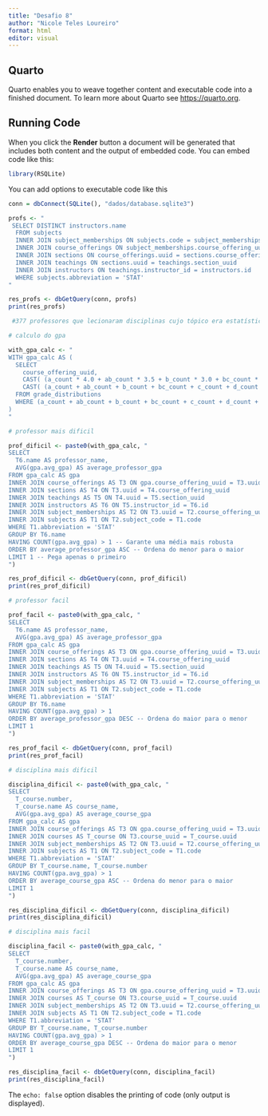 ---
title: "Desafio 8"
author: "Nicole Teles Loureiro"
format: html
editor: visual
---

## Quarto

Quarto enables you to weave together content and executable code into a finished document. To learn more about Quarto see <https://quarto.org>.

## Running Code

When you click the **Render** button a document will be generated that includes both content and the output of embedded code. You can embed code like this:

```{r}
library(RSQLite)
```

You can add options to executable code like this

```{r}
conn = dbConnect(SQLite(), "dados/database.sqlite3")
```

```{r}
profs <- "
 SELECT DISTINCT instructors.name
  FROM subjects 
  INNER JOIN subject_memberships ON subjects.code = subject_memberships.subject_code
  INNER JOIN course_offerings ON subject_memberships.course_offering_uuid = course_offerings.uuid
  INNER JOIN sections ON course_offerings.uuid = sections.course_offering_uuid
  INNER JOIN teachings ON sections.uuid = teachings.section_uuid
  INNER JOIN instructors ON teachings.instructor_id = instructors.id
  WHERE subjects.abbreviation = 'STAT'
"

res_profs <- dbGetQuery(conn, profs)
print(res_profs)

 #377 professores que lecionaram disciplinas cujo tópico era estatística
```

```{r}
# calculo do gpa

with_gpa_calc <- "
WITH gpa_calc AS (
  SELECT
    course_offering_uuid,
    CAST( (a_count * 4.0 + ab_count * 3.5 + b_count * 3.0 + bc_count * 2.5 + c_count * 2.0 + d_count * 1.0 + f_count * 0.0) AS REAL) /
    CAST( (a_count + ab_count + b_count + bc_count + c_count + d_count + f_count) AS REAL) AS avg_gpa
  FROM grade_distributions
  WHERE (a_count + ab_count + b_count + bc_count + c_count + d_count + f_count) > 0
)
"
```

```{r}
# professor mais dificil

prof_dificil <- paste0(with_gpa_calc, "
SELECT
  T6.name AS professor_name,
  AVG(gpa.avg_gpa) AS average_professor_gpa
FROM gpa_calc AS gpa
INNER JOIN course_offerings AS T3 ON gpa.course_offering_uuid = T3.uuid
INNER JOIN sections AS T4 ON T3.uuid = T4.course_offering_uuid
INNER JOIN teachings AS T5 ON T4.uuid = T5.section_uuid
INNER JOIN instructors AS T6 ON T5.instructor_id = T6.id
INNER JOIN subject_memberships AS T2 ON T3.uuid = T2.course_offering_uuid
INNER JOIN subjects AS T1 ON T2.subject_code = T1.code
WHERE T1.abbreviation = 'STAT'
GROUP BY T6.name
HAVING COUNT(gpa.avg_gpa) > 1 -- Garante uma média mais robusta
ORDER BY average_professor_gpa ASC -- Ordena do menor para o maior
LIMIT 1 -- Pega apenas o primeiro
")

res_prof_dificil <- dbGetQuery(conn, prof_dificil)
print(res_prof_dificil)
```

```{r}
# professor facil

prof_facil <- paste0(with_gpa_calc, "
SELECT
  T6.name AS professor_name,
  AVG(gpa.avg_gpa) AS average_professor_gpa
FROM gpa_calc AS gpa
INNER JOIN course_offerings AS T3 ON gpa.course_offering_uuid = T3.uuid
INNER JOIN sections AS T4 ON T3.uuid = T4.course_offering_uuid
INNER JOIN teachings AS T5 ON T4.uuid = T5.section_uuid
INNER JOIN instructors AS T6 ON T5.instructor_id = T6.id
INNER JOIN subject_memberships AS T2 ON T3.uuid = T2.course_offering_uuid
INNER JOIN subjects AS T1 ON T2.subject_code = T1.code
WHERE T1.abbreviation = 'STAT'
GROUP BY T6.name
HAVING COUNT(gpa.avg_gpa) > 1
ORDER BY average_professor_gpa DESC -- Ordena do maior para o menor
LIMIT 1
")

res_prof_facil <- dbGetQuery(conn, prof_facil)
print(res_prof_facil)
```

```{r}
# disciplina mais dificil

disciplina_dificil <- paste0(with_gpa_calc, "
SELECT
  T_course.number,
  T_course.name AS course_name,
  AVG(gpa.avg_gpa) AS average_course_gpa
FROM gpa_calc AS gpa
INNER JOIN course_offerings AS T3 ON gpa.course_offering_uuid = T3.uuid
INNER JOIN courses AS T_course ON T3.course_uuid = T_course.uuid
INNER JOIN subject_memberships AS T2 ON T3.uuid = T2.course_offering_uuid
INNER JOIN subjects AS T1 ON T2.subject_code = T1.code
WHERE T1.abbreviation = 'STAT'
GROUP BY T_course.name, T_course.number
HAVING COUNT(gpa.avg_gpa) > 1
ORDER BY average_course_gpa ASC -- Ordena do menor para o maior
LIMIT 1
")

res_disciplina_dificil <- dbGetQuery(conn, disciplina_dificil)
print(res_disciplina_dificil)
```

```{r}
# disciplina mais facil

disciplina_facil <- paste0(with_gpa_calc, "
SELECT
  T_course.number,
  T_course.name AS course_name,
  AVG(gpa.avg_gpa) AS average_course_gpa
FROM gpa_calc AS gpa
INNER JOIN course_offerings AS T3 ON gpa.course_offering_uuid = T3.uuid
INNER JOIN courses AS T_course ON T3.course_uuid = T_course.uuid
INNER JOIN subject_memberships AS T2 ON T3.uuid = T2.course_offering_uuid
INNER JOIN subjects AS T1 ON T2.subject_code = T1.code
WHERE T1.abbreviation = 'STAT'
GROUP BY T_course.name, T_course.number
HAVING COUNT(gpa.avg_gpa) > 1
ORDER BY average_course_gpa DESC -- Ordena do maior para o menor
LIMIT 1
")

res_disciplina_facil <- dbGetQuery(conn, disciplina_facil)
print(res_disciplina_facil)
```

The `echo: false` option disables the printing of code (only output is displayed).
